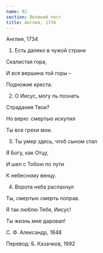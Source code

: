 ```yaml
---
name: 82
section: Великий пост
title: Англия, 1734
---
```

Англия, 1734


1. Есть далеко в чужой стране

Скалистая гора,

И вся вершина той горы –

Подножие креста.


2. О Иисус, могу ль познать

Страдания Твои?

Но верю: смертью искупил

Ты все грехи мои.


3. Ты умер здесь, чтоб сыном стал

Я Богу, как Отцу,

И шел с Тобою по пути

К небесному венцу.


4. Ворота неба распахнул

Ты, смертью смерть поправ.

Я так люблю Тебя, Иисус!

Ты жизнь мне даровал!


С. Ф. Александр, 1848

Перевод: Б. Казачков, 1992